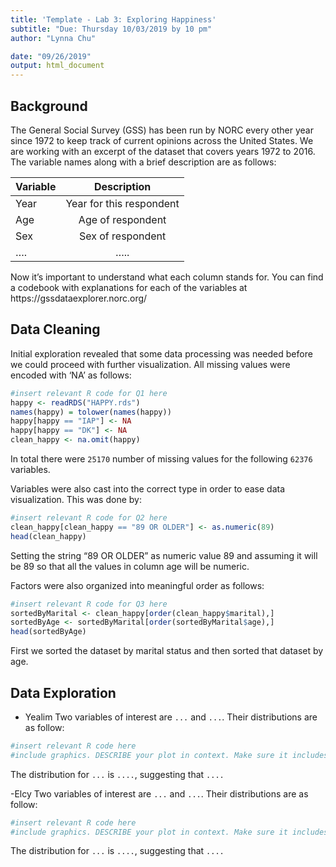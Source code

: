 ```yaml
---
title: 'Template - Lab 3: Exploring Happiness'
subtitle: "Due: Thursday 10/03/2019 by 10 pm"
author: "Lynna Chu"

date: "09/26/2019"
output: html_document
---
```



## Background

The General Social Survey (GSS) has been run by NORC every other year since 1972 to keep track of current opinions across the United States. We are working with an excerpt of the dataset that covers years 1972 to 2016. The variable names along with a brief description are as follows: 

| Variable      | Description   |    
| ------------- |:-------------:| 
| Year          | Year for this respondent | 
| Age           | Age of respondent | 
| Sex           | Sex of respondent     | 
|....           | .....      | 

Now it's important to understand what each column stands for. You can find a codebook with explanations for each of the variables at https://gssdataexplorer.norc.org/

## Data Cleaning 

Initial exploration revealed that some data processing was needed before we could proceed with further visualization. All missing values were encoded with 'NA' as follows:
```r
#insert relevant R code for Q1 here
happy <- readRDS("HAPPY.rds")
names(happy) = tolower(names(happy))
happy[happy == "IAP"] <- NA
happy[happy == "DK"] <- NA
clean_happy <- na.omit(happy)
```

In total there were `25170` number of missing values for the following `62376` variables. 

Variables were also cast into the correct type in order to ease data visualization. This was done by:
```r
#insert relevant R code for Q2 here
clean_happy[clean_happy == "89 OR OLDER"] <- as.numeric(89)
head(clean_happy)
```
Setting the string "89 OR OLDER" as numeric value 89 and assuming it will be 89 so that all the values in column age will be numeric.

Factors were also organized into meaningful order as follows: 
```r
#insert relevant R code for Q3 here
sortedByMarital <- clean_happy[order(clean_happy$marital),]
sortedByAge <- sortedByMarital[order(sortedByMarital$age),]
head(sortedByAge)
```
First we sorted the dataset by marital status and then sorted that dataset by age.


## Data Exploration 

- Yealim
Two variables of interest are `...` and `...`. Their distributions are as follow: 
```r
#insert relevant R code here
#include graphics. DESCRIBE your plot in context. Make sure it includes axis labels and appropriate title. 
```

The distribution for `...` is `....`, suggesting that `....` 

-Elcy
Two variables of interest are `...` and `...`. Their distributions are as follow: 
```r
#insert relevant R code here
#include graphics. DESCRIBE your plot in context. Make sure it includes axis labels and appropriate title. 
```

The distribution for `...` is `....`, suggesting that `....`





